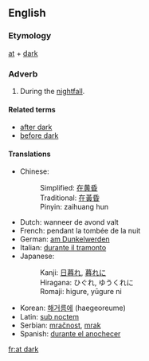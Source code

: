==English==
===Etymology===
[[at]] + [[dark]]
===Adverb===
{{infl|en|adverb}}

# During the [[nightfall]].

====Related terms====
*[[after dark]]
*[[before dark]]

====Translations====
*Chinese: 
*:Simplified: [[在黄昏]]
*:Traditional: [[在黃昏]]
*:Pinyin: zaihuang hun
*Dutch: wanneer de avond valt
*French: pendant la tombée de la nuit
*German: [[am Dunkelwerden]]
*Italian: [[durante il tramonto]]
*Japanese: 
*:Kanji: [[日暮れ]], [[暮れに]] 
*:Hiragana: ひぐれ, ゆうくれに
*:Romaji: higure, yūgure ni
*Korean: [[해거름에]] (haegeoreume)
*Latin: [[sub noctem]]
*Serbian: [[mračnost]], [[mrak]]
*Spanish: [[durante el anochecer]]

[[fr:at dark]]